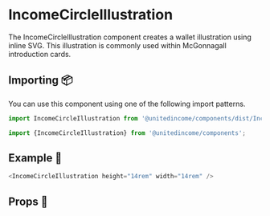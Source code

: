 
# IncomeCircleIllustration

The IncomeCircleIllustration component creates a wallet illustration using inline SVG. This illustration is commonly used within McGonnagall introduction cards.

## Importing 📦

You can use this component using one of the following import patterns.

```javascript
import IncomeCircleIllustration from '@unitedincome/components/dist/IncomeCircleIllustration';
```

```javascript
import {IncomeCircleIllustration} from '@unitedincome/components';
```

## Example 🚀

<Preview>
  <IncomeCircleIllustration height="14rem" width="14rem" />
</Preview>

```javascript
<IncomeCircleIllustration height="14rem" width="14rem" />
```

## Props 🔧

<Props of={IncomeCircleIllustration} />
